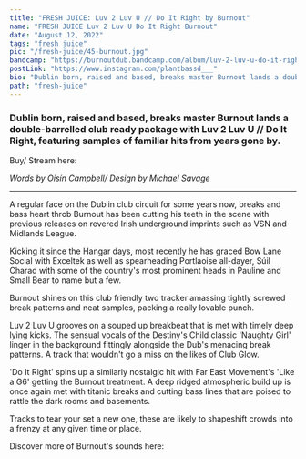 ---
title: "FRESH JUICE: Luv 2 Luv U // Do It Right by Burnout"
name: "FRESH JUICE Luv 2 Luv U Do It Right Burnout"
date: "August 12, 2022"
tags: "fresh juice"
pic: "/fresh-juice/45-burnout.jpg"
bandcamp: "https://burnoutdub.bandcamp.com/album/luv-2-luv-u-do-it-right"
postLink: "https://www.instagram.com/plantbassd___"
bio: "Dublin born, raised and based, breaks master Burnout lands a double-barrelled club ready package with Luv 2 Luv U // Do It Right, featuring samples of familiar hits from years gone by."
path: "fresh-juice"
---

### Dublin born, raised and based, breaks master Burnout lands a double-barrelled club ready package with Luv 2 Luv U // Do It Right, featuring samples of familiar hits from years gone by.

Buy/ Stream here: <HoverLink url="burnoutdub.bandcamp.com/album/luv-2-luv-u-do-it-right" external inline />

<Picture src="/fresh-juice/45-bnout.jpg" alt="burnout album art" size={1200} />

<p className="smallText">
  <i>Words by Oisín Campbell/ Design by Michael Savage</i>
</p>

<hr />

A regular face on the Dublin club circuit for some years now, breaks and bass heart throb Burnout has been cutting his teeth in the scene with previous releases on revered Irish underground imprints such as VSN and Midlands League.

Kicking it since the Hangar days, most recently he has graced Bow Lane Social with Exceltek as well as spearheading Portlaoise all-dayer, Súil Charad with some of the country's most prominent heads in Pauline and Small Bear to name but a few.

Burnout shines on this club friendly two tracker amassing tightly screwed break patterns and neat samples, packing a really lovable punch.

Luv 2 Luv U grooves on a souped up breakbeat that is met with timely deep lying kicks. The sensual vocals of the Destiny's Child classic 'Naughty Girl' linger in the background fittingly alongside the Dub's menacing break patterns. A track that wouldn't go a miss on the likes of Club Glow.

<Picture src="/fresh-juice/45-luv.jpg" alt="burnout cover pic" size={1200} />

'Do It Right' spins up a similarly nostalgic hit with Far East Movement's 'Like a G6' getting the Burnout treatment. A deep ridged atmospheric build up is once again met with titanic breaks and cutting bass lines that are poised to rattle the dark rooms and basements.

Tracks to tear your set a new one, these are likely to shapeshift crowds into a frenzy at any given time or place.

Discover more of Burnout's sounds here: <HoverLink url="hiberniahardcorecomplex.bandcamp.com/album/more-more-hibernia-hardcore-remixes" external inline />
